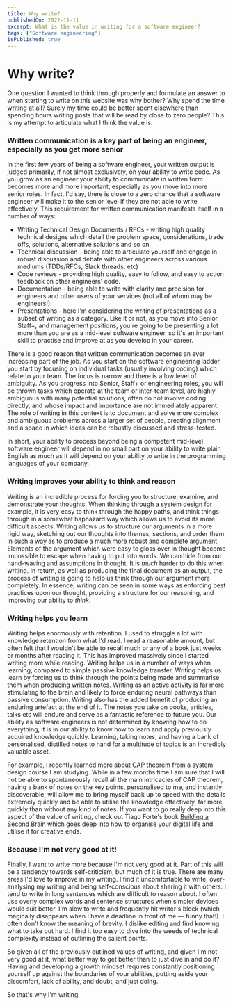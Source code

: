 ```yaml
---
title: Why write?
publishedOn: 2022-11-11
excerpt: What is the value in writing for a software engineer?
tags: ["Software engineering"]
isPublished: true
---
```



<Meta
  title="Why write?"
  description="What is the value in writing for a software engineer?"
/>

# Why write?

<PublishDate datestring="2022-11-15" />

One question I wanted to think through properly and formulate an answer to when starting to write on this website was why bother? Why spend the time writing at all? Surely my time could be better spent elsewhere than spending hours writing posts that will be read by close to zero people? This is my attempt to articulate what I think the value is.

### Written communication is a key part of being an engineer, especially as you get more senior

In the first few years of being a software engineer, your written output is judged primarily, if not almost exclusively, on your ability to write code. As you grow as an engineer your ability to communicate in written form becomes more and more important, especially as you move into more senior roles. In fact, I'd say, there is close to a zero chance that a software engineer will make it to the senior level if they are not able to write effectively. This requirement for written communication manifests itself in a number of ways:

- Writing Technical Design Documents / RFCs - writing high quality technical designs which detail the problem space, considerations, trade offs, solutions, alternative solutions and so on.
- Technical discussion - being able to articulate yourself and engage in robust discussion and debate with other engineers across various mediums (TDDs/RFCs, Slack threads, etc)
- Code reviews - providing high quality, easy to follow, and easy to action feedback on other engineers' code.
- Documentation - being able to write with clarity and precision for engineers and other users of your services (not all of whom may be engineers!).
- Presentations - here I'm considering the writing of presentations as a subset of writing as a category. Like it or not, as you move into Senior, Staff+, and management positions, you're going to be presenting a lot more than you are as a mid-level software engineer, so it's an important skill to practise and improve at as you develop in your career.

There is a good reason that written communication becomes an ever increasing part of the job. As you start on the software engineering ladder, you start by focusing on individual tasks (usually involving coding) which relate to your team. The focus is narrow and there is a low level of ambiguity. As you progress into Senior, Staff+ or engineering roles, you will be thrown tasks which operate at the team or inter-team level, are highly ambiguous with many potential solutions, often do not involve coding directly, and whose impact and importance are not immediately apparent. The role of writing in this context is to document and solve more complex and ambiguous problems across a larger set of people, creating alignment and a space in which ideas can be robustly discussed and stress-tested.

In short, your ability to process beyond being a competent mid-level software engineer will depend in no small part on your ability to write plain English as much as it will depend on your ability to write in the programming languages of your company.

### Writing improves your ability to think and reason

Writing is an incredible process for forcing you to structure, examine, and demonstrate your thoughts. When thinking through a system design for example, it is very easy to think through the happy paths, and think things through in a somewhat haphazard way which allows us to avoid its more difficult aspects. Writing allows us to structure our arguments in a more rigid way, sketching out our thoughts into themes, sections, and order them in such a way as to produce a much more robust and complete argument. Elements of the argument which were easy to gloss over in thought become impossible to escape when having to put into words. We can hide from our hand-waving and assumptions in thought. It is _much_ harder to do this when writing. In return, as well as producing the final document as an output, the process of writing is going to help us think through our argument more completely. In essence, writing can be seen in some ways as enforcing best practices upon our thought, providing a structure for our reasoning, and improving our ability to _think_.

### Writing helps you learn

Writing helps enormously with retention. I used to struggle a lot with knowledge retention from what I'd read. I read a reasonable amount, but often felt that I wouldn't be able to recall much or any of a book just weeks or months after reading it. This has improved massively since I started writing more while reading. Writing helps us in a number of ways when learning, compared to simple passive knowledge transfer. Writing helps us learn by forcing us to think through the points being made and summarise them when producing written notes. Writing as an active activity is far more stimulating to the brain and likely to force enduring neural pathways than passive consumption. Writing also has the added benefit of producing an enduring artefact at the end of it. The notes you take on books, articles, talks etc will endure and serve as a fantastic reference to future you. Our ability as software engineers is not determined by knowing how to do everything, it is in our ability to know how to learn and apply previously acquired knowledge quickly. Learning, taking notes, and having a bank of personalised, distilled notes to hand for a multitude of topics is an incredibly valuable asset.

For example, I recently learned more about [CAP theorem](https://mwhittaker.github.io/blog/an_illustrated_proof_of_the_cap_theorem/) from a system design course I am studying. While in a few months time I am sure that I will not be able to spontaneously recall all the main intricacies of CAP theorem, having a bank of notes on the key points, personalised to me, and instantly discoverable, will allow me to bring myself back up to speed with the details extremely quickly and be able to utilise the knowledge effectively, far more quickly than without any kind of notes. If you want to go really deep into this aspect of the value of writing, check out Tiago Forte's book [Building a Second Brain](https://www.amazon.co.uk/Building-Second-Brain-Organise-Potential/dp/1800812213) which goes deep into how to organise your digital life and utilise it for creative ends.

### Because I'm not very good at it!

Finally, I want to write more because I'm not very good at it. Part of this will be a tendency towards self-criticism, but much of it is true. There are many areas I'd love to improve in my writing. I find it uncomfortable to write, over-analysing my writing and being self-conscious about sharing it with others. I tend to write in long sentences which are difficult to reason about. I often use overly complex words and sentence structures when simpler devices would suit better. I'm slow to write and frequently hit writer's block (which magically disappears when I have a deadline in front of me — funny that!). I often don't know the meaning of brevity. I dislike editing and find knowing what to take out hard. I find it too easy to dive into the weeds of technical complexity instead of outlining the salient points.

So given all of the previously outlined values of writing, and given I'm not very good at it, what better way to get better than to just dive in and do it? Having and developing a growth mindset requires constantly positioning yourself up against the boundaries of your abilities, putting aside your discomfort, lack of ability, and doubt, and just doing.

So that's why I'm writing.
